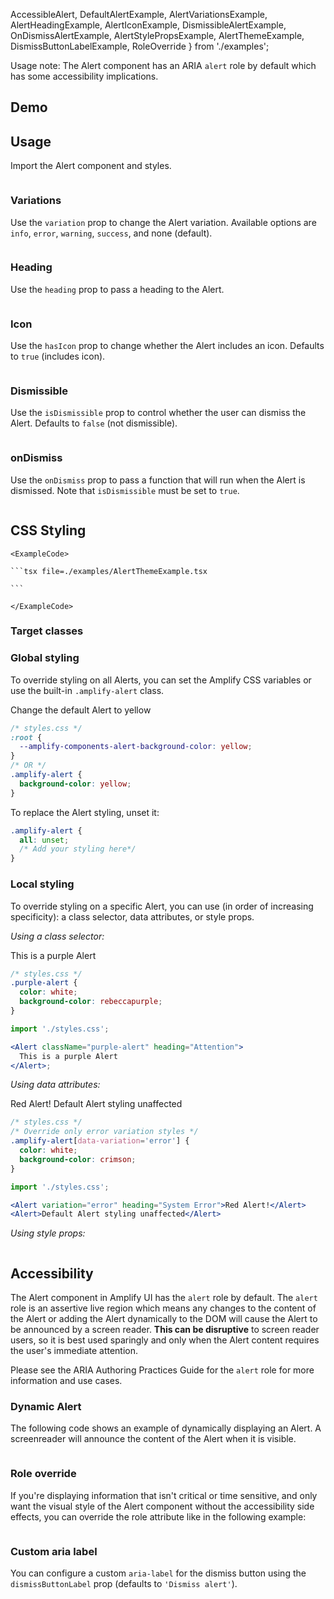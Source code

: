   AccessibleAlert,
  DefaultAlertExample,
  AlertVariationsExample,
  AlertHeadingExample,
  AlertIconExample,
  DismissibleAlertExample,
  OnDismissAlertExample,
  AlertStylePropsExample,
  AlertThemeExample,
  DismissButtonLabelExample,
  RoleOverride
} from './examples';

<Badge variation="info">Usage note:</Badge> The Alert component has an ARIA `alert` role by default which has some <Link href="#accessibility">accessibility implications</Link>. 

## Demo

<AlertDemo />

## Usage

Import the Alert component and styles.

<Example>
  <View>
    <DefaultAlertExample />
  </View>
  
  <ExampleCode reactExport='DefaultAlertExample'>

```jsx file=./examples/DefaultAlertExample.tsx

```

  </ExampleCode>
</Example>

### Variations

Use the `variation` prop to change the Alert variation. Available options are `info`, `error`, `warning`, `success`, and none (default).

<Example>
  <View>
    <AlertVariationsExample />
  </View>
  
  <ExampleCode>

```jsx file=./examples/AlertVariationsExample.tsx

```

  </ExampleCode>
</Example>

### Heading

Use the `heading` prop to pass a heading to the Alert.

<Example>
  <View>
    <AlertHeadingExample />
  </View>
  
  <ExampleCode>

```jsx file=./examples/AlertHeadingExample.tsx

```

  </ExampleCode>
</Example>

### Icon

Use the `hasIcon` prop to change whether the Alert includes an icon. Defaults to `true` (includes icon). 

<Example>
  <View>
    <AlertIconExample />
  </View>
  
  <ExampleCode>

```jsx file=./examples/AlertIconExample.tsx

```

  </ExampleCode>
</Example>

### Dismissible

Use the `isDismissible` prop to control whether the user can dismiss the Alert. Defaults to `false` (not dismissible).

<Example>
  <View>
    <DismissibleAlertExample />
  </View>
  
  <ExampleCode>

```jsx file=./examples/DismissibleAlertExample.tsx

```

  </ExampleCode>
</Example>

### onDismiss

Use the `onDismiss` prop to pass a function that will run when the Alert is dismissed. Note that `isDismissible` must be set to `true`.

<Example>
  <View>
    <OnDismissAlertExample />
  </View>
  
  <ExampleCode>

```jsx file=./examples/OnDismissAlertExample.tsx

```

  </ExampleCode>
</Example>

## CSS Styling

<ThemeExample component="Alert">
  <Example>
    <AlertThemeExample />
    
    <ExampleCode>

    ```tsx file=./examples/AlertThemeExample.tsx

    ```

    </ExampleCode>
  </Example>
</ThemeExample>

### Target classes

<ComponentStyleDisplay componentName="Alert" />

### Global styling

To override styling on all Alerts, you can set the Amplify CSS variables or use the built-in `.amplify-alert` class.

<Example>
  <View>
    <Alert backgroundColor="yellow">Change the default Alert to yellow</Alert>
  </View>
  
  <ExampleCode>

```css
/* styles.css */
:root {
  --amplify-components-alert-background-color: yellow;
}
/* OR */
.amplify-alert {
  background-color: yellow;
}
```

  </ExampleCode>
</Example>

To replace the Alert styling, unset it:

<ExampleCode>

```css
.amplify-alert {
  all: unset;
  /* Add your styling here*/
}
```

</ExampleCode>

### Local styling

To override styling on a specific Alert, you can use (in order of increasing specificity): a class selector, data attributes, or style props.

_Using a class selector:_

<Example>
  <Alert className="purple-alert" heading="Attention">
    This is a purple Alert
  </Alert>
  
  
  <ExampleCode>

```css
/* styles.css */
.purple-alert {
  color: white;
  background-color: rebeccapurple;
}
```

  </ExampleCode>
  <ExampleCode>

```jsx
import './styles.css';

<Alert className="purple-alert" heading="Attention">
  This is a purple Alert
</Alert>;
```

  </ExampleCode>
</Example>

_Using data attributes:_

<Example>
  <Flex direction="column" gap="1rem">
    <Alert
      variation="error"
      color="white"
      backgroundColor="crimson"
      heading="System Error"
    >
      Red Alert!
    </Alert>
    <Alert>Default Alert styling unaffected</Alert>
  </Flex>
  
  <ExampleCode>

```css
/* styles.css */
/* Override only error variation styles */
.amplify-alert[data-variation='error'] {
  color: white;
  background-color: crimson;
}
```

  </ExampleCode>
  <ExampleCode>

```jsx
import './styles.css';

<Alert variation="error" heading="System Error">Red Alert!</Alert>
<Alert>Default Alert styling unaffected</Alert>
```

  </ExampleCode>
</Example>

_Using style props:_

<Example>
  <AlertStylePropsExample />
  
  <ExampleCode>

```jsx file=./examples/AlertStylePropsExample.tsx

```

  </ExampleCode>
</Example>

## Accessibility

The Alert component in Amplify UI has the `alert` role by default.  The `alert` role is an assertive live region which means any changes to the content of the Alert or adding the Alert dynamically to the DOM will cause the Alert to be announced by a screen reader. **This can be disruptive** to screen reader users, so it is best used sparingly and only when the Alert content requires the user's immediate attention.

Please see the <Link isExternal={true} href="https://www.w3.org/WAI/ARIA/apg/example-index/alert/alert.html">ARIA Authoring Practices Guide for the `alert` role</Link> for more information and use cases.

### Dynamic Alert

The following code shows an example of dynamically displaying an Alert. A screenreader will announce the content of the Alert when it is visible.

<Example>
  <AccessibleAlert />
  
  <ExampleCode>

```jsx file=./examples/AccessibleAlert.tsx

```

  </ExampleCode>
</Example>

### Role override

If you're displaying information that isn't critical or time sensitive, and only want the visual style of the Alert component without the accessibility side effects, you can override the role attribute like in the following example:

<Example>
  <RoleOverride />
  
  <ExampleCode>

```jsx file=./examples/RoleOverride.tsx

```

  </ExampleCode>
</Example>


### Custom aria label

You can configure a custom `aria-label` for the dismiss button using the `dismissButtonLabel` prop (defaults to `'Dismiss alert'`).

<Example>
  <DismissButtonLabelExample />
  
  <ExampleCode>

```jsx file=./examples/DismissButtonLabelExample.tsx

```

  </ExampleCode>
</Example>
